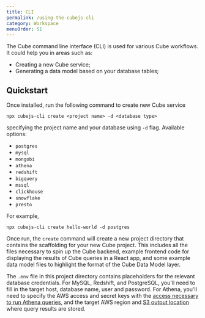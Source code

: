 ```yaml
---
title: CLI
permalink: /using-the-cubejs-cli
category: Workspace
menuOrder: 51
---
```


The Cube command line interface (CLI) is used for various Cube workflows. It
could help you in areas such as:

- Creating a new Cube service;
- Generating a data model based on your database tables;

## Quickstart

Once installed, run the following command to create new Cube service

```bash{promptUser: user}
npx cubejs-cli create <project name> -d <database type>
```

specifying the project name and your database using `-d` flag. Available
options:

- `postgres`
- `mysql`
- `mongobi`
- `athena`
- `redshift`
- `bigquery`
- `mssql`
- `clickhouse`
- `snowflake`
- `presto`

For example,

```bash{promptUser: user}
npx cubejs-cli create hello-world -d postgres
```

Once run, the `create` command will create a new project directory that contains
the scaffolding for your new Cube project. This includes all the files necessary
to spin up the Cube backend, example frontend code for displaying the results of
Cube queries in a React app, and some example data model files to highlight the
format of the Cube Data Model layer.

The `.env` file in this project directory contains placeholders for the relevant
database credentials. For MySQL, Redshift, and PostgreSQL, you'll need to fill
in the target host, database name, user and password. For Athena, you'll need to
specify the AWS access and secret keys with the [access necessary to run Athena
queries][link-athena-access], and the target AWS region and [S3 output
location][link-athena-output] where query results are stored.

[link-athena-access]: https://docs.aws.amazon.com/athena/latest/ug/access.html
[link-athena-output]: https://docs.aws.amazon.com/athena/latest/ug/querying.html
